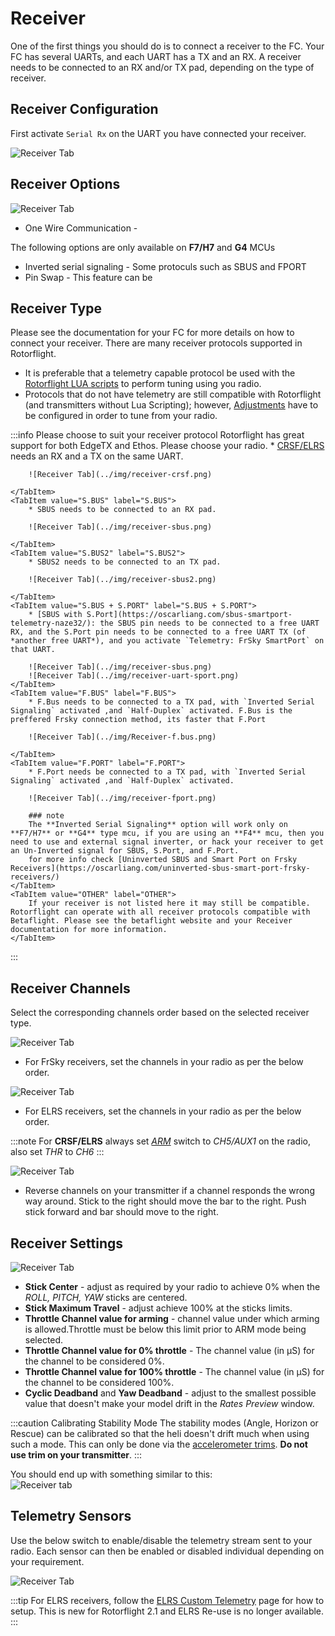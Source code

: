 
# Receiver

One of the first things you should do is to connect a receiver to the FC. Your FC has several UARTs, and each UART has a TX and an RX. A receiver needs to be connected to an RX and/or TX pad, depending on the type of receiver.

## Receiver Configuration

First activate `Serial Rx` on the UART you have connected your receiver.

![Receiver Tab](../img/receiver-uart.png)

## Receiver Options 
![Receiver Tab](../img/receiver-options.png)

* One Wire Communication - 

The following options are only available on **F7/H7** and **G4** MCUs
* Inverted serial signaling - Some protoculs such as SBUS and FPORT
* Pin Swap - This feature can be 

## Receiver Type
Please see the documentation for your FC for more details on how to connect your receiver. 
There are many receiver protocols supported in Rotorflight. 
* It is preferable that a telemetry capable protocol be used with the [Rotorflight LUA scripts](../../setup/Lua-Scripts.mdx) to perform tuning using you radio.  
* Protocols that do not have telemetry are still compatible with Rotorflight (and transmitters without Lua Scripting); however, [Adjustments](./adjustments.md) have to be configured in order to tune from your radio.  

:::info Please choose to suit your receiver protocol
<Tabs groupId="receiver-types">
    <TabItem value="" label="Choose Rx">
        Rotorflight has great support for both EdgeTX and Ethos.  Please choose your radio.
    </TabItem>
    <TabItem value="ELRS" label="ELRS">
        * [CRSF/ELRS](https://www.expresslrs.org/2.0/quick-start/receivers/wiring-up/) needs an RX and a TX on the same UART. 

        ![Receiver Tab](../img/receiver-crsf.png)

    </TabItem>
    <TabItem value="S.BUS" label="S.BUS">
        * SBUS needs to be connected to an RX pad.

        ![Receiver Tab](../img/receiver-sbus.png)

    </TabItem>
    <TabItem value="S.BUS2" label="S.BUS2">
        * SBUS2 needs to be connected to an TX pad.

        ![Receiver Tab](../img/receiver-sbus2.png)

    </TabItem>
    <TabItem value="S.BUS + S.PORT" label="S.BUS + S.PORT">
        * [SBUS with S.Port](https://oscarliang.com/sbus-smartport-telemetry-naze32/): the SBUS pin needs to be connected to a free UART RX, and the S.Port pin needs to be connected to a free UART TX (of *another free UART*), and you activate `Telemetry: FrSky SmartPort` on that UART.

        ![Receiver Tab](../img/receiver-sbus.png)
        ![Receiver Tab](../img/receiver-uart-sport.png)
    </TabItem>
    <TabItem value="F.BUS" label="F.BUS">
        * F.Bus needs to be connected to a TX pad, with `Inverted Serial Signaling` activated ,and `Half-Duplex` activated. F.Bus is the preffered Frsky connection method, its faster that F.Port

        ![Receiver Tab](../img/Receiver-f.bus.png)

    </TabItem>
    <TabItem value="F.PORT" label="F.PORT">
        * F.Port needs be connected to a TX pad, with `Inverted Serial Signaling` activated ,and `Half-Duplex` activated.

        ![Receiver Tab](../img/receiver-fport.png)

        ### note
        The **Inverted Serial Signaling** option will work only on **F7/H7** or **G4** type mcu, if you are using an **F4** mcu, then you need to use and external signal inverter, or hack your receiver to get an Un-Inverted signal for SBUS, S.Port, and F.Port.
        for more info check [Uninverted SBUS and Smart Port on Frsky Receivers](https://oscarliang.com/uninverted-sbus-smart-port-frsky-receivers/)
    </TabItem>
    <TabItem value="OTHER" label="OTHER">
        If your receiver is not listed here it may still be compatible. Rotorflight can operate with all receiver protocols compatible with Betaflight. Please see the betaflight website and your Receiver documentation for more information.
    </TabItem>
</Tabs>
:::

## Receiver Channels

Select the corresponding channels order based on the selected receiver type.

![Receiver Tab](../img/receiver-channels.png)

* For FrSky receivers, set the channels in your radio as per the below order.

![Receiver Tab](../img/receiver-order-frsky.png)

* For ELRS receivers, set the channels in your radio as per the below order.

:::note
For **CRSF/ELRS** always set [*ARM*](./modes.md#arm) switch to *CH5/AUX1* on the radio, also set *THR* to *CH6*
:::

![Receiver Tab](../img/receiver-order-elrs.png)

* Reverse channels on your transmitter if a channel responds the wrong way around. Stick to the right should move the bar to the right. Push stick forward and bar should move to the right.

## Receiver Settings

![Receiver Tab](../img/receiver-settings.png)

* **Stick Center** - adjust as required by your radio to achieve 0% when the _ROLL, PITCH, YAW_ sticks are centered. 
* **Stick Maximum Travel** - adjust achieve 100% at the sticks limits.
* **Throttle Channel value for arming** - channel value under which arming is allowed.Throttle must be below this limit prior to ARM mode being selected. 
* **Throttle Channel value for 0% throttle** - The channel value (in µS) for the channel to be considered 0%.
* **Throttle Channel value for 100% throttle** - The channel value (in µS) for the channel to be considered 100%.
* **Cyclic Deadband** and **Yaw Deadband** - adjust to the smallest possible value that doesn't make your model drift in the *Rates Preview* window.

:::caution
Calibrating Stability Mode
The stability modes (Angle, Horizon or Rescue) can be calibrated so that the heli doesn't drift much when using such a mode. This can only be done via the [accelerometer trims](../../setup/Using-Stability-Modes-example.md). 
**Do not use trim on your transmitter**.
:::

You should end up with something similar to this:  
![Receiver tab](../img/tx-output-calibrated.gif)

## Telemetry Sensors

Use the below switch to enable/disable the telemetry stream sent to your radio. Each sensor can then be enabled or disabled individual depending on your requirement.

![Receiver Tab](../img/receiver-telem-sensors.png)

:::tip
For ELRS receivers, follow the [ELRS Custom Telemetry](../../setup/elrs-custom-telemetry.mdx) page for how to setup. This is new for Rotorflight 2.1 and ELRS Re-use is no longer available.  
:::

